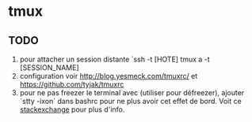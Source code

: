 = tmux =

== TODO ==

# pour attacher un session distante `ssh -t [HOTE] tmux a -t [SESSION_NAME]
# configuration voir http://blog.yesmeck.com/tmuxrc/ et https://github.com/tyjak/tmuxrc
# pour ne pas freezer le terminal avec <c-s> (utiliser <c-q> pour défreezer), ajouter `stty -ixon` dans bashrc pour ne plus avoir cet effet de bord. Voit ce [[http://unix.stackexchange.com/questions/72086/ctrl-s-hang-terminal-emulator|stackexchange]] pour plus d'info.
